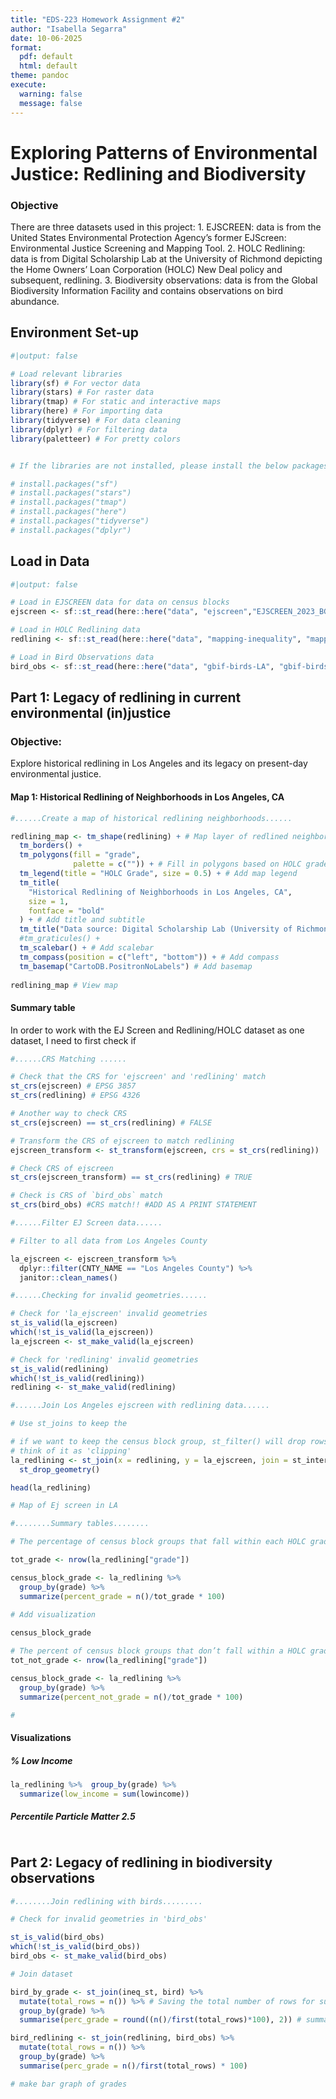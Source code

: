 ```yaml
---
title: "EDS-223 Homework Assignment #2"
author: "Isabella Segarra"
date: 10-06-2025
format: 
  pdf: default 
  html: default
theme: pandoc
execute: 
  warning: false
  message: false
---
```


# Exploring Patterns of Environmental Justice: Redlining and Biodiversity 

### Objective

There are three datasets used in this project: 
1. EJSCREEN: data is from the United States Environmental Protection Agency’s former EJScreen: Environmental Justice Screening and Mapping Tool. 
2. HOLC Redlining: data is from Digital Scholarship Lab at the University of Richmond depicting the Home Owners’ Loan Corporation (HOLC) New Deal policy and subsequent, redlining. 
3. Biodiversity observations: data is from the Global Biodiversity Information Facility and contains observations on bird abundance.

## Environment Set-up 
```r
#|output: false

# Load relevant libraries
library(sf) # For vector data
library(stars) # For raster data 
library(tmap) # For static and interactive maps
library(here) # For importing data 
library(tidyverse) # For data cleaning
library(dplyr) # For filtering data 
library(paletteer) # For pretty colors 


# If the libraries are not installed, please install the below packages: 

# install.packages("sf")
# install.packages("stars")
# install.packages("tmap")
# install.packages("here")
# install.packages("tidyverse")
# install.packages("dplyr")

```

## Load in Data 
```r
#|output: false

# Load in EJSCREEN data for data on census blocks 
ejscreen <- sf::st_read(here::here("data", "ejscreen","EJSCREEN_2023_BG_StatePct_with_AS_CNMI_GU_VI.gdb"))

# Load in HOLC Redlining data
redlining <- sf::st_read(here::here("data", "mapping-inequality", "mapping-inequality-los-angeles.json"))

# Load in Bird Observations data 
bird_obs <- sf::st_read(here::here("data", "gbif-birds-LA", "gbif-birds-LA.shp"))

```

## Part 1: Legacy of redlining in current environmental (in)justice

### Objective: 
Explore historical redlining in Los Angeles and its legacy on present-day environmental justice.

#### Map 1: Historical Redlining of Neighborhoods in Los Angeles, CA

```r
#......Create a map of historical redlining neighborhoods......

redlining_map <- tm_shape(redlining) + # Map layer of redlined neighborhoods
  tm_borders() +
  tm_polygons(fill = "grade", 
              palette = c("")) + # Fill in polygons based on HOLC grade
  tm_legend(title = "HOLC Grade", size = 0.5) + # Add map legend
  tm_title(
    "Historical Redlining of Neighborhoods in Los Angeles, CA",
    size = 1,
    fontface = "bold"
  ) + # Add title and subtitle
  tm_title("Data source: Digital Scholarship Lab (University of Richmond)") +
  #tm_graticules() +
  tm_scalebar() + # Add scalebar
  tm_compass(position = c("left", "bottom")) + # Add compass
  tm_basemap("CartoDB.PositronNoLabels") # Add basemap 
  
redlining_map # View map

```
#### Summary table
In order to work with the EJ Screen and Redlining/HOLC dataset as one dataset, I need to first check if 
```r
#......CRS Matching ......

# Check that the CRS for 'ejscreen' and 'redlining' match
st_crs(ejscreen) # EPSG 3857
st_crs(redlining) # EPSG 4326

# Another way to check CRS 
st_crs(ejscreen) == st_crs(redlining) # FALSE

# Transform the CRS of ejscreen to match redlining
ejscreen_transform <- st_transform(ejscreen, crs = st_crs(redlining))

# Check CRS of ejscreen 
st_crs(ejscreen_transform) == st_crs(redlining) # TRUE

# Check is CRS of `bird_obs` match 
st_crs(bird_obs) #CRS match!! #ADD AS A PRINT STATEMENT 

```

```r
#......Filter EJ Screen data......

# Filter to all data from Los Angeles County 

la_ejscreen <- ejscreen_transform %>%
  dplyr::filter(CNTY_NAME == "Los Angeles County") %>% 
  janitor::clean_names()


```

```r
#......Checking for invalid geometries......

# Check for 'la_ejscreen' invalid geometries
st_is_valid(la_ejscreen)
which(!st_is_valid(la_ejscreen))
la_ejscreen <- st_make_valid(la_ejscreen)

# Check for 'redlining' invalid geometries
st_is_valid(redlining)
which(!st_is_valid(redlining))
redlining <- st_make_valid(redlining)
```


```r
#......Join Los Angeles ejscreen with redlining data......

# Use st_joins to keep the 

# if we want to keep the census block group, st_filter() will drop rows we ar enot interested in 
# think of it as 'clipping' 
la_redlining <- st_join(x = redlining, y = la_ejscreen, join = st_intersects) %>% 
  st_drop_geometry()

head(la_redlining)
```
```r
# Map of Ej screen in LA 
```



```r
#........Summary tables........

# The percentage of census block groups that fall within each HOLC grade

tot_grade <- nrow(la_redlining["grade"])

census_block_grade <- la_redlining %>% 
  group_by(grade) %>% 
  summarize(percent_grade = n()/tot_grade * 100)
 
# Add visualization

census_block_grade

# The percent of census block groups that don’t fall within a HOLC grade (use st_disjoin)
tot_not_grade <- nrow(la_redlining["grade"])

census_block_grade <- la_redlining %>% 
  group_by(grade) %>% 
  summarize(percent_not_grade = n()/tot_grade * 100)

# 
```

#### Visualizations 

##### % Low Income 
```r
la_redlining %>%  group_by(grade) %>% 
  summarize(low_income = sum(lowincome))  

```

##### Percentile Particle Matter 2.5 
```r

```

## Part 2: Legacy of redlining in biodiversity observations

```r
#........Join redlining with birds.........

# Check for invalid geometries in 'bird_obs'

st_is_valid(bird_obs)
which(!st_is_valid(bird_obs))
bird_obs <- st_make_valid(bird_obs)

# Join dataset 

bird_by_grade <- st_join(ineq_st, bird) %>% 
  mutate(total_rows = n()) %>% # Saving the total number of rows for summarise function
  group_by(grade) %>% 
  summarise(perc_grade = round((n()/first(total_rows)*100), 2)) # summarising count / total 

bird_redlining <- st_join(redlining, bird_obs) %>%
  mutate(total_rows = n()) %>% 
  group_by(grade) %>%
  summarise(perc_grade = n()/first(total_rows) * 100)

# make bar graph of grades 
```

